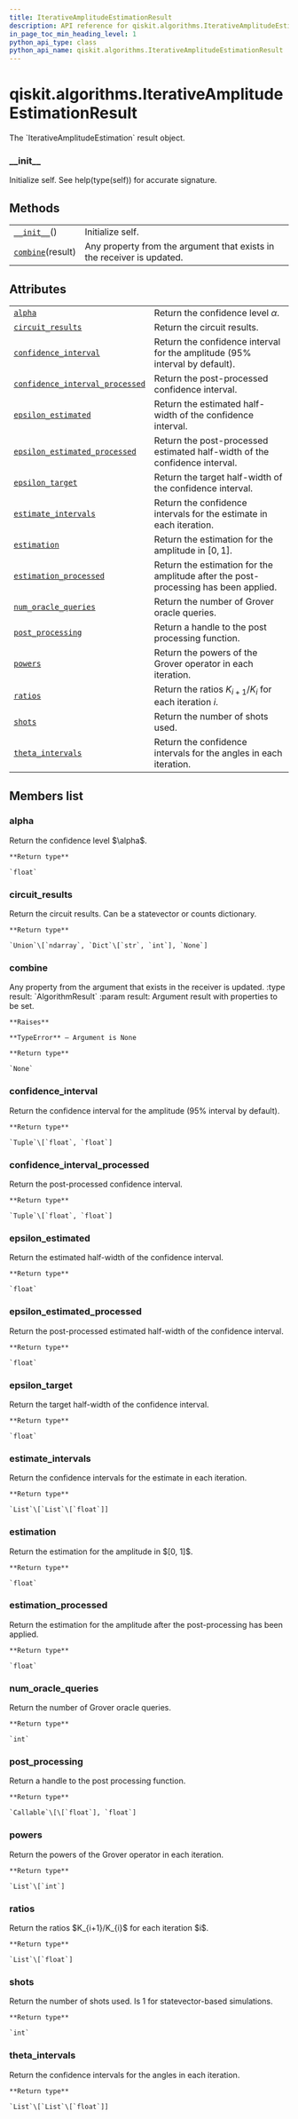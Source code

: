 ```yaml
---
title: IterativeAmplitudeEstimationResult
description: API reference for qiskit.algorithms.IterativeAmplitudeEstimationResult
in_page_toc_min_heading_level: 1
python_api_type: class
python_api_name: qiskit.algorithms.IterativeAmplitudeEstimationResult
---
```


# qiskit.algorithms.IterativeAmplitudeEstimationResult

<Class id="qiskit.algorithms.IterativeAmplitudeEstimationResult" isDedicatedPage={true} github="https://github.com/qiskit/qiskit/tree/stable/0.18/qiskit/algorithms/amplitude_estimators/iae.py" signature="IterativeAmplitudeEstimationResult" modifiers="class">
  The `IterativeAmplitudeEstimation` result object.

  ### \_\_init\_\_

  <Function id="qiskit.algorithms.IterativeAmplitudeEstimationResult.__init__" signature="__init__()">
    Initialize self. See help(type(self)) for accurate signature.
  </Function>

  ## Methods

  |                                                                                                                                                   |                                                                        |
  | ------------------------------------------------------------------------------------------------------------------------------------------------- | ---------------------------------------------------------------------- |
  | [`__init__`](#qiskit.algorithms.IterativeAmplitudeEstimationResult.__init__ "qiskit.algorithms.IterativeAmplitudeEstimationResult.__init__")()    | Initialize self.                                                       |
  | [`combine`](#qiskit.algorithms.IterativeAmplitudeEstimationResult.combine "qiskit.algorithms.IterativeAmplitudeEstimationResult.combine")(result) | Any property from the argument that exists in the receiver is updated. |

  ## Attributes

  |                                                                                                                                                                                                             |                                                                                     |
  | ----------------------------------------------------------------------------------------------------------------------------------------------------------------------------------------------------------- | ----------------------------------------------------------------------------------- |
  | [`alpha`](#qiskit.algorithms.IterativeAmplitudeEstimationResult.alpha "qiskit.algorithms.IterativeAmplitudeEstimationResult.alpha")                                                                         | Return the confidence level $\alpha$.                                               |
  | [`circuit_results`](#qiskit.algorithms.IterativeAmplitudeEstimationResult.circuit_results "qiskit.algorithms.IterativeAmplitudeEstimationResult.circuit_results")                                           | Return the circuit results.                                                         |
  | [`confidence_interval`](#qiskit.algorithms.IterativeAmplitudeEstimationResult.confidence_interval "qiskit.algorithms.IterativeAmplitudeEstimationResult.confidence_interval")                               | Return the confidence interval for the amplitude (95% interval by default).         |
  | [`confidence_interval_processed`](#qiskit.algorithms.IterativeAmplitudeEstimationResult.confidence_interval_processed "qiskit.algorithms.IterativeAmplitudeEstimationResult.confidence_interval_processed") | Return the post-processed confidence interval.                                      |
  | [`epsilon_estimated`](#qiskit.algorithms.IterativeAmplitudeEstimationResult.epsilon_estimated "qiskit.algorithms.IterativeAmplitudeEstimationResult.epsilon_estimated")                                     | Return the estimated half-width of the confidence interval.                         |
  | [`epsilon_estimated_processed`](#qiskit.algorithms.IterativeAmplitudeEstimationResult.epsilon_estimated_processed "qiskit.algorithms.IterativeAmplitudeEstimationResult.epsilon_estimated_processed")       | Return the post-processed estimated half-width of the confidence interval.          |
  | [`epsilon_target`](#qiskit.algorithms.IterativeAmplitudeEstimationResult.epsilon_target "qiskit.algorithms.IterativeAmplitudeEstimationResult.epsilon_target")                                              | Return the target half-width of the confidence interval.                            |
  | [`estimate_intervals`](#qiskit.algorithms.IterativeAmplitudeEstimationResult.estimate_intervals "qiskit.algorithms.IterativeAmplitudeEstimationResult.estimate_intervals")                                  | Return the confidence intervals for the estimate in each iteration.                 |
  | [`estimation`](#qiskit.algorithms.IterativeAmplitudeEstimationResult.estimation "qiskit.algorithms.IterativeAmplitudeEstimationResult.estimation")                                                          | Return the estimation for the amplitude in $[0, 1]$.                                |
  | [`estimation_processed`](#qiskit.algorithms.IterativeAmplitudeEstimationResult.estimation_processed "qiskit.algorithms.IterativeAmplitudeEstimationResult.estimation_processed")                            | Return the estimation for the amplitude after the post-processing has been applied. |
  | [`num_oracle_queries`](#qiskit.algorithms.IterativeAmplitudeEstimationResult.num_oracle_queries "qiskit.algorithms.IterativeAmplitudeEstimationResult.num_oracle_queries")                                  | Return the number of Grover oracle queries.                                         |
  | [`post_processing`](#qiskit.algorithms.IterativeAmplitudeEstimationResult.post_processing "qiskit.algorithms.IterativeAmplitudeEstimationResult.post_processing")                                           | Return a handle to the post processing function.                                    |
  | [`powers`](#qiskit.algorithms.IterativeAmplitudeEstimationResult.powers "qiskit.algorithms.IterativeAmplitudeEstimationResult.powers")                                                                      | Return the powers of the Grover operator in each iteration.                         |
  | [`ratios`](#qiskit.algorithms.IterativeAmplitudeEstimationResult.ratios "qiskit.algorithms.IterativeAmplitudeEstimationResult.ratios")                                                                      | Return the ratios $K_{i+1}/K_{i}$ for each iteration $i$.                           |
  | [`shots`](#qiskit.algorithms.IterativeAmplitudeEstimationResult.shots "qiskit.algorithms.IterativeAmplitudeEstimationResult.shots")                                                                         | Return the number of shots used.                                                    |
  | [`theta_intervals`](#qiskit.algorithms.IterativeAmplitudeEstimationResult.theta_intervals "qiskit.algorithms.IterativeAmplitudeEstimationResult.theta_intervals")                                           | Return the confidence intervals for the angles in each iteration.                   |

  ## Members list

  ### alpha

  <Attribute id="qiskit.algorithms.IterativeAmplitudeEstimationResult.alpha">
    Return the confidence level $\alpha$.

    **Return type**

    `float`
  </Attribute>

  ### circuit\_results

  <Attribute id="qiskit.algorithms.IterativeAmplitudeEstimationResult.circuit_results">
    Return the circuit results. Can be a statevector or counts dictionary.

    **Return type**

    `Union`\[`ndarray`, `Dict`\[`str`, `int`], `None`]
  </Attribute>

  ### combine

  <Function id="qiskit.algorithms.IterativeAmplitudeEstimationResult.combine" signature="combine(result)">
    Any property from the argument that exists in the receiver is updated. :type result: `AlgorithmResult` :param result: Argument result with properties to be set.

    **Raises**

    **TypeError** – Argument is None

    **Return type**

    `None`
  </Function>

  ### confidence\_interval

  <Attribute id="qiskit.algorithms.IterativeAmplitudeEstimationResult.confidence_interval">
    Return the confidence interval for the amplitude (95% interval by default).

    **Return type**

    `Tuple`\[`float`, `float`]
  </Attribute>

  ### confidence\_interval\_processed

  <Attribute id="qiskit.algorithms.IterativeAmplitudeEstimationResult.confidence_interval_processed">
    Return the post-processed confidence interval.

    **Return type**

    `Tuple`\[`float`, `float`]
  </Attribute>

  ### epsilon\_estimated

  <Attribute id="qiskit.algorithms.IterativeAmplitudeEstimationResult.epsilon_estimated">
    Return the estimated half-width of the confidence interval.

    **Return type**

    `float`
  </Attribute>

  ### epsilon\_estimated\_processed

  <Attribute id="qiskit.algorithms.IterativeAmplitudeEstimationResult.epsilon_estimated_processed">
    Return the post-processed estimated half-width of the confidence interval.

    **Return type**

    `float`
  </Attribute>

  ### epsilon\_target

  <Attribute id="qiskit.algorithms.IterativeAmplitudeEstimationResult.epsilon_target">
    Return the target half-width of the confidence interval.

    **Return type**

    `float`
  </Attribute>

  ### estimate\_intervals

  <Attribute id="qiskit.algorithms.IterativeAmplitudeEstimationResult.estimate_intervals">
    Return the confidence intervals for the estimate in each iteration.

    **Return type**

    `List`\[`List`\[`float`]]
  </Attribute>

  ### estimation

  <Attribute id="qiskit.algorithms.IterativeAmplitudeEstimationResult.estimation">
    Return the estimation for the amplitude in $[0, 1]$.

    **Return type**

    `float`
  </Attribute>

  ### estimation\_processed

  <Attribute id="qiskit.algorithms.IterativeAmplitudeEstimationResult.estimation_processed">
    Return the estimation for the amplitude after the post-processing has been applied.

    **Return type**

    `float`
  </Attribute>

  ### num\_oracle\_queries

  <Attribute id="qiskit.algorithms.IterativeAmplitudeEstimationResult.num_oracle_queries">
    Return the number of Grover oracle queries.

    **Return type**

    `int`
  </Attribute>

  ### post\_processing

  <Attribute id="qiskit.algorithms.IterativeAmplitudeEstimationResult.post_processing">
    Return a handle to the post processing function.

    **Return type**

    `Callable`\[\[`float`], `float`]
  </Attribute>

  ### powers

  <Attribute id="qiskit.algorithms.IterativeAmplitudeEstimationResult.powers">
    Return the powers of the Grover operator in each iteration.

    **Return type**

    `List`\[`int`]
  </Attribute>

  ### ratios

  <Attribute id="qiskit.algorithms.IterativeAmplitudeEstimationResult.ratios">
    Return the ratios $K_{i+1}/K_{i}$ for each iteration $i$.

    **Return type**

    `List`\[`float`]
  </Attribute>

  ### shots

  <Attribute id="qiskit.algorithms.IterativeAmplitudeEstimationResult.shots">
    Return the number of shots used. Is 1 for statevector-based simulations.

    **Return type**

    `int`
  </Attribute>

  ### theta\_intervals

  <Attribute id="qiskit.algorithms.IterativeAmplitudeEstimationResult.theta_intervals">
    Return the confidence intervals for the angles in each iteration.

    **Return type**

    `List`\[`List`\[`float`]]
  </Attribute>
</Class>


